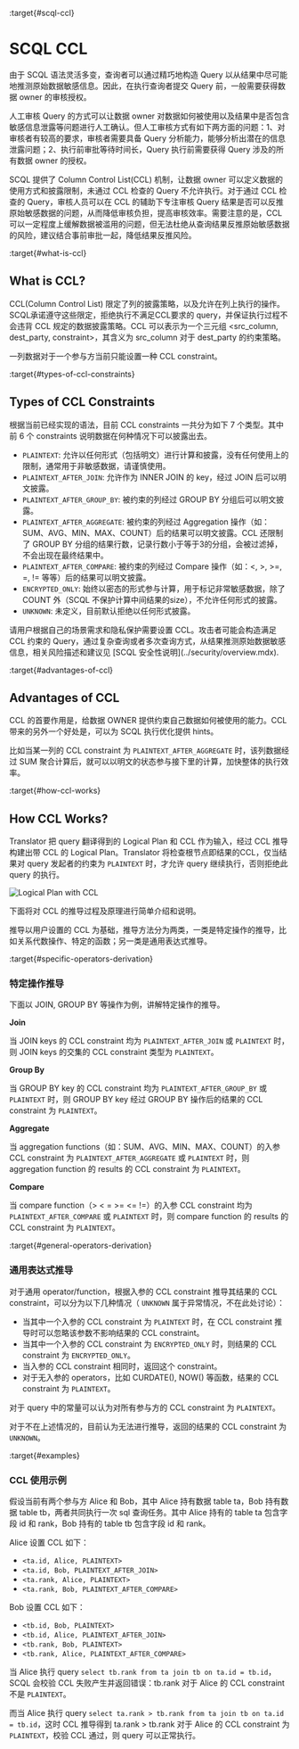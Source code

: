 :target{#scql-ccl}

# SCQL CCL

由于 SCQL 语法灵活多变，查询者可以通过精巧地构造 Query 以从结果中尽可能地推测原始数据敏感信息。因此，在执行查询者提交 Query 前，一般需要获得数据 owner 的审核授权。

人工审核 Query 的方式可以让数据 owner 对数据如何被使用以及结果中是否包含敏感信息泄露等问题进行人工确认。但人工审核方式有如下两方面的问题：1、对审核者有较高的要求，审核者需要具备 Query 分析能力，能够分析出潜在的信息泄露问题；2、执行前审批等待时间长，Query 执行前需要获得 Query 涉及的所有数据 owner 的授权。

SCQL 提供了 Column Control List(CCL) 机制，让数据 owner 可以定义数据的使用方式和披露限制，未通过 CCL 检查的 Query 不允许执行。对于通过 CCL 检查的 Query，审核人员可以在 CCL 的辅助下专注审核 Query 结果是否可以反推原始敏感数据的问题，从而降低审核负担，提高审核效率。需要注意的是，CCL 可以一定程度上缓解数据被滥用的问题，但无法杜绝从查询结果反推原始敏感数据的风险，建议结合事前审批一起，降低结果反推风险。

:target{#what-is-ccl}

## What is CCL?

CCL(Column Control List) 限定了列的披露策略，以及允许在列上执行的操作。SCQL承诺遵守这些限定，拒绝执行不满足CCL要求的 query，并保证执行过程不会违背 CCL 规定的数据披露策略。CCL 可以表示为一个三元组 \<src\_column, dest\_party, constraint>，其含义为 src\_column 对于 dest\_party 的约束策略。

<Container type="note">
  一列数据对于一个参与方当前只能设置一种 CCL constraint。
</Container>

:target{#types-of-ccl-constraints}

## Types of CCL Constraints

根据当前已经实现的语法，目前 CCL constraints 一共分为如下 7 个类型。其中前 6 个 constraints 说明数据在何种情况下可以披露出去。

- `PLAINTEXT`: 允许以任何形式（包括明文）进行计算和披露，没有任何使用上的限制，通常用于非敏感数据，请谨慎使用。
- `PLAINTEXT_AFTER_JOIN`: 允许作为 INNER JOIN 的 key，经过 JOIN 后可以明文披露。
- `PLAINTEXT_AFTER_GROUP_BY`: 被约束的列经过 GROUP BY 分组后可以明文披露。
- `PLAINTEXT_AFTER_AGGREGATE`: 被约束的列经过 Aggregation 操作（如：SUM、AVG、MIN、MAX、COUNT）后的结果可以明文披露。CCL 还限制了 GROUP BY 分组的结果行数，记录行数小于等于3的分组，会被过滤掉，不会出现在最终结果中。
- `PLAINTEXT_AFTER_COMPARE`: 被约束的列经过 Compare 操作（如：\<, >, >=, =, != 等等）后的结果可以明文披露。
- `ENCRYPTED_ONLY`: 始终以密态的形式参与计算，用于标记非常敏感数据，除了 COUNT 外（SCQL 不保护计算中间结果的size），不允许任何形式的披露。
- `UNKNOWN`: 未定义，目前默认拒绝以任何形式披露。

<Container type="note">
  请用户根据自己的场景需求和隐私保护需要设置 CCL。攻击者可能会构造满足 CCL 约束的 Query，通过复杂查询或者多次查询方式，从结果推测原始数据敏感信息，相关风险描述和建议见 [<span>SCQL 安全性说明</span>](../security/overview.mdx).
</Container>

:target{#advantages-of-ccl}

## Advantages of CCL

CCL 的首要作用是，给数据 OWNER 提供约束自己数据如何被使用的能力。CCL 带来的另外一个好处是，可以为 SCQL 执行优化提供 hints。

比如当某一列的 CCL constraint 为 `PLAINTEXT_AFTER_AGGREGATE` 时，该列数据经过 SUM 聚合计算后，就可以以明文的状态参与接下里的计算，加快整体的执行效率。

:target{#how-ccl-works}

## How CCL Works?

Translator 把 query 翻译得到的 Logical Plan 和 CCL 作为输入，经过 CCL 推导构建出带 CCL 的 Logical Plan。Translator 将检查根节点即结果的CCL，仅当结果对 query 发起者的约束为 `PLAINTEXT` 时，才允许 query 继续执行，否则拒绝此 query 的执行。

![Logical Plan with CCL](../../_assets/logical_plan_with_ccl.png)

下面将对 CCL 的推导过程及原理进行简单介绍和说明。

推导以用户设置的 CCL 为基础，推导方法分为两类，一类是特定操作的推导，比如关系代数操作、特定的函数；另一类是通用表达式推导。

:target{#specific-operators-derivation}

### 特定操作推导

下面以 JOIN, GROUP BY 等操作为例，讲解特定操作的推导。

<strong>Join</strong>

当 JOIN keys 的 CCL constraint 均为 `PLAINTEXT_AFTER_JOIN` 或 `PLAINTEXT` 时，则 JOIN keys 的交集的 CCL constraint 类型为 `PLAINTEXT`。

<strong>Group By</strong>

当 GROUP BY key 的 CCL constraint 均为 `PLAINTEXT_AFTER_GROUP_BY` 或 `PLAINTEXT` 时，则 GROUP BY key 经过 GROUP BY 操作后的结果的 CCL constraint 为 `PLAINTEXT`。

<strong>Aggregate</strong>

当 aggregation functions（如：SUM、AVG、MIN、MAX、COUNT）的入参 CCL constraint 为 `PLAINTEXT_AFTER_AGGREGATE` 或 `PLAINTEXT` 时，则 aggregation function 的 results 的 CCL constraint 为 `PLAINTEXT`。

<strong>Compare</strong>

当 compare function（> \< = >= \<= !=）的入参 CCL constraint 均为 `PLAINTEXT_AFTER_COMPARE` 或 `PLAINTEXT` 时，则 compare function 的 results 的 CCL constraint 为 `PLAINTEXT`。

:target{#general-operators-derivation}

### 通用表达式推导

对于通用 operator/function，根据入参的 CCL constraint 推导其结果的 CCL constraint，可以分为以下几种情况（ `UNKNOWN` 属于异常情况，不在此处讨论）：

- 当其中一个入参的 CCL constraint 为 `PLAINTEXT` 时，在 CCL constraint 推导时可以忽略该参数不影响结果的 CCL constraint。
- 当其中一个入参的 CCL constraint 为 `ENCRYPTED_ONLY` 时，则结果的 CCL constraint 为 `ENCRYPTED_ONLY`。
- 当入参的 CCL constraint 相同时，返回这个 constraint。
- 对于无入参的 operators，比如 CURDATE(), NOW() 等函数，结果的 CCL constraint 为 `PLAINTEXT`。

对于 query 中的常量可以认为对所有参与方的 CCL constraint 为 `PLAINTEXT`。

对于不在上述情况的，目前认为无法进行推导，返回的结果的 CCL constraint 为 `UNKNOWN`。

:target{#examples}

### CCL 使用示例

假设当前有两个参与方 Alice 和 Bob，其中 Alice 持有数据 table ta，Bob 持有数据 table tb，两者共同执行一次 sql 查询任务。其中 Alice 持有的 table ta 包含字段 id 和 rank，Bob 持有的 table tb 包含字段 id 和 rank。

Alice 设置 CCL 如下：

- `<ta.id, Alice, PLAINTEXT>`
- `<ta.id, Bob, PLAINTEXT_AFTER_JOIN>`
- `<ta.rank, Alice, PLAINTEXT>`
- `<ta.rank, Bob, PLAINTEXT_AFTER_COMPARE>`

Bob 设置 CCL 如下：

- `<tb.id, Bob, PLAINTEXT>`
- `<tb.id, Alice, PLAINTEXT_AFTER_JOIN>`
- `<tb.rank, Bob, PLAINTEXT>`
- `<tb.rank, Alice, PLAINTEXT_AFTER_COMPARE>`

当 Alice 执行 query `select tb.rank from ta join tb on ta.id = tb.id`，SCQL 会校验 CCL 失败产生并返回错误：tb.rank 对于 Alice 的 CCL constraint 不是 `PLAINTEXT`。

而当 Alice 执行 query `select ta.rank > tb.rank from ta join tb on ta.id = tb.id`，这时 CCL 推导得到 ta.rank > tb.rank 对于 Alice 的 CCL constraint 为 `PLAINTEXT`，校验 CCL 通过，则 query 可以正常执行。
